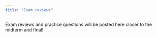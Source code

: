 ```yaml
---
title: "Exam reviews"
---
```


Exam reviews and practice questions will be posted here closer to the midterm and final!
